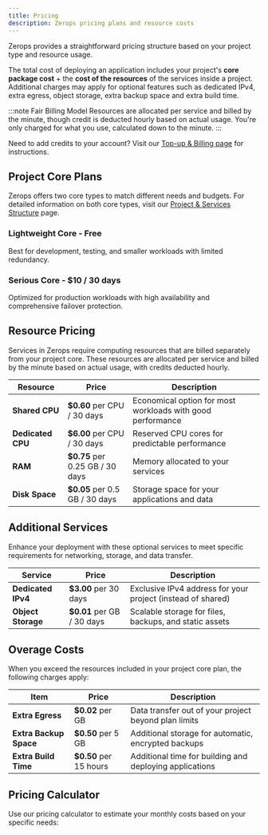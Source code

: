 ```yaml
---
title: Pricing
description: Zerops pricing plans and resource costs
---
```


Zerops provides a straightforward pricing structure based on your project type and resource usage.

The total cost of deploying an application includes your project's **core package cost** + the **cost of the resources** of the services inside a project. Additional charges may apply for optional features such as dedicated IPv4, extra egress, object storage, extra backup space and extra build time.

:::note Fair Billing Model
Resources are allocated per service and billed by the minute, though credit is deducted hourly based on actual usage. You're only charged for what you use, calculated down to the minute.
:::

Need to add credits to your account? Visit our [Top-up & Billing page](/company/payment) for instructions.

## Project Core Plans

Zerops offers two core types to match different needs and budgets. For detailed information on both core types, visit our [Project & Services Structure](/features/infrastructure) page.

### Lightweight Core - Free
Best for development, testing, and smaller workloads with limited redundancy.

### Serious Core - $10 / 30 days
Optimized for production workloads with high availability and comprehensive failover protection.

## Resource Pricing

Services in Zerops require computing resources that are billed separately from your project core. These resources are allocated per service and billed by the minute based on actual usage, with credits deducted hourly.

<table className="w-full my-1.5">
  <thead>
    <tr>
      <th className="w-fit whitespace-nowrap"><strong>Resource</strong></th>
      <th className="w-fit whitespace-nowrap"><strong>Price</strong></th>
      <th className="w-fit"><strong>Description</strong></th>
    </tr>
  </thead>
  <tbody>
    <tr>
      <td className="w-fit whitespace-nowrap"><strong>Shared CPU</strong></td>
      <td className="w-fit whitespace-nowrap"><strong>$0.60</strong> per CPU / 30 days</td>
      <td className="w-fit">Economical option for most workloads with good performance</td>
    </tr>
    <tr>
      <td className="w-fit whitespace-nowrap"><strong>Dedicated CPU</strong></td>
      <td className="w-fit whitespace-nowrap"><strong>$6.00</strong> per CPU / 30 days</td>
      <td className="w-fit">Reserved CPU cores for predictable performance</td>
    </tr>
    <tr>
      <td className="w-fit whitespace-nowrap"><strong>RAM</strong></td>
      <td className="w-fit whitespace-nowrap"><strong>$0.75</strong> per 0.25 GB / 30 days</td>
      <td className="w-fit">Memory allocated to your services</td>
    </tr>
    <tr>
      <td className="w-fit whitespace-nowrap"><strong>Disk Space</strong></td>
      <td className="w-fit whitespace-nowrap"><strong>$0.05</strong> per 0.5 GB / 30 days</td>
      <td className="w-fit">Storage space for your applications and data</td>
    </tr>
  </tbody>
</table>

## Additional Services

Enhance your deployment with these optional services to meet specific requirements for networking, storage, and data transfer.

<table className="w-full my-1.5">
  <thead>
    <tr>
      <th className="w-fit whitespace-nowrap"><strong>Service</strong></th>
      <th className="w-fit whitespace-nowrap"><strong>Price</strong></th>
      <th className="w-fit"><strong>Description</strong></th>
    </tr>
  </thead>
  <tbody>
    <tr>
      <td className="w-fit whitespace-nowrap"><strong>Dedicated IPv4</strong></td>
      <td className="w-fit whitespace-nowrap"><strong>$3.00</strong> per 30 days</td>
      <td className="w-fit">Exclusive IPv4 address for your project (instead of shared)</td>
    </tr>
    <tr>
      <td className="w-fit whitespace-nowrap"><strong>Object Storage</strong></td>
      <td className="w-fit whitespace-nowrap"><strong>$0.01</strong> per GB / 30 days</td>
      <td className="w-fit">Scalable storage for files, backups, and static assets</td>
    </tr>
  </tbody>
</table>

## Overage Costs

When you exceed the resources included in your project core plan, the following charges apply:

<table className="w-full my-1.5">
  <thead>
    <tr>
      <th className="w-fit whitespace-nowrap"><strong>Item</strong></th>
      <th className="w-fit whitespace-nowrap"><strong>Price</strong></th>
      <th className="w-fit"><strong>Description</strong></th>
    </tr>
  </thead>
  <tbody>
      <tr>
        <td className="w-fit whitespace-nowrap"><strong>Extra Egress</strong></td>
        <td className="w-fit whitespace-nowrap"><strong>$0.02</strong> per GB</td>
        <td className="w-fit">Data transfer out of your project beyond plan limits</td>
      </tr>
    <tr>
      <td className="w-fit whitespace-nowrap"><strong>Extra Backup Space</strong></td>
      <td className="w-fit whitespace-nowrap"><strong>$0.50</strong> per 5 GB</td>
      <td className="w-fit">Additional storage for automatic, encrypted backups</td>
    </tr>
    <tr>
      <td className="w-fit whitespace-nowrap"><strong>Extra Build Time</strong></td>
      <td className="w-fit whitespace-nowrap"><strong>$0.50</strong> per 15 hours</td>
      <td className="w-fit">Additional time for building and deploying applications</td>
    </tr>
  </tbody>
</table>

## Pricing Calculator

Use our pricing calculator to estimate your monthly costs based on your specific needs:


<PricingCalculator />